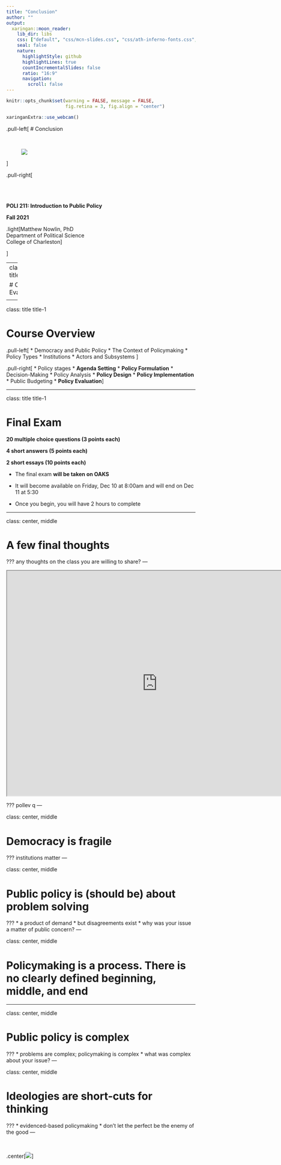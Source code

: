 ```yaml
---
title: "Conclusion"
author: ""
output:
  xaringan::moon_reader:
    lib_dir: libs
    css: ["default", "css/mcn-slides.css", "css/ath-inferno-fonts.css", "css/animate.css"]
    seal: false
    nature:
      highlightStyle: github
      highlightLines: true
      countIncrementalSlides: false
      ratio: "16:9"
      navigation:
        scroll: false
---
```

  
```r
knitr::opts_chunk$set(warning = FALSE, message = FALSE, 
                      fig.retina = 3, fig.align = "center")
```

```r
xaringanExtra::use_webcam()
```

.pull-left[
# Conclusion

<br>
<figure>
  <img src="sticker.jpg" width="%">
</figure>
]

.pull-right[

</br>
</br>
</br>
**POLI 211: Introduction to Public Policy**

**Fall 2021**

.light[Matthew Nowlin, PhD<br>
Department of Political Science<br>
College of Charleston
]

]

---
class: title title-1

# Course Evaluations 

<figure>
<center>
  <img src="img/bern.jpg" width="60%">
</figure>

---

class: title title-1

# Course Overview 

.pull-left[
* Democracy and Public Policy
* The Context of Policymaking
* Policy Types
* Institutions
* Actors and Subsystems 
]

.pull-right[
* Policy stages
  * **Agenda Setting**
  * **Policy Formulation**
  * Decision-Making
  * Policy Analysis
  * **Policy Design**
  * **Policy Implementation** 
  * Public Budgeting
  * **Policy Evaluation**
]

---

class: title title-1

# Final Exam

**20 multiple choice questions (3 points each)**

**4 short answers (5 points each)** 

**2 short essays (10 points each)** 

* The final exam **will be taken on OAKS** 

* It will become available on Friday, Dec 10 at 8:00am and will end on Dec 11 at 5:30 

* Once you begin, you will have 2 hours to complete 

---

class: center, middle

# A few final thoughts 

???
any thoughts on the class you are willing to share?
---

<iframe src="https://embed.polleverywhere.com/multiple_choice_polls/yqU8HsDyJUtpcE25Rn3cX?controls=none&short_poll=true" width="800px" height="600px"></iframe>

???
pollev q 
---

class: center, middle 

# Democracy is fragile 

???
institutions matter 
---

class: center, middle

# Public policy is (should be) about problem solving 

???
* a product of demand 
* but disagreements exist 
* why was your issue a matter of public concern? 
---

class: center, middle 

# Policymaking is a **process**. There is no clearly defined beginning, middle, and end 

---

class: center, middle

# Public policy is complex 

???
* problems are complex; policymaking is complex 
* what was complex about your issue?
---

class: center, middle

# Ideologies are short-cuts for thinking 

???
* evidenced-based policymaking 
* don't let the perfect be the enemy of the good 
---

</br>

.center[![](img/lorax.jpeg)]


